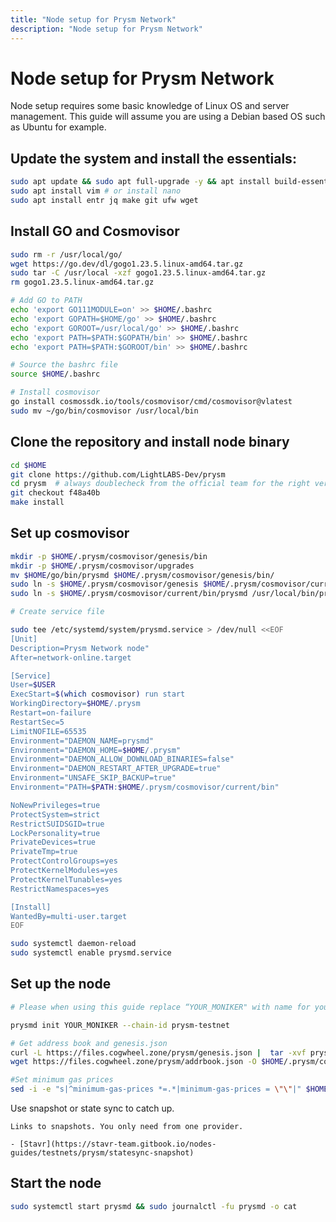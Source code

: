 ```yaml
---
title: "Node setup for Prysm Network"
description: "Node setup for Prysm Network"
---
```


# Node setup for Prysm Network

Node setup requires some basic knowledge of Linux OS and server management. This guide will assume
you are using a Debian based OS such as Ubuntu for example.

## Update the system and install the essentials:

```bash
sudo apt update && sudo apt full-upgrade -y && apt install build-essential 
sudo apt install vim # or install nano
sudo apt install entr jq make git ufw wget 
```

## Install GO and Cosmovisor

```bash
sudo rm -r /usr/local/go/
wget https://go.dev/dl/gogo1.23.5.linux-amd64.tar.gz
sudo tar -C /usr/local -xzf gogo1.23.5.linux-amd64.tar.gz
rm gogo1.23.5.linux-amd64.tar.gz

# Add GO to PATH
echo 'export GO111MODULE=on' >> $HOME/.bashrc
echo 'export GOPATH=$HOME/go' >> $HOME/.bashrc
echo 'export GOROOT=/usr/local/go' >> $HOME/.bashrc
echo 'export PATH=$PATH:$GOPATH/bin' >> $HOME/.bashrc
echo 'export PATH=$PATH:$GOROOT/bin' >> $HOME/.bashrc

# Source the bashrc file
source $HOME/.bashrc

# Install cosmovisor
go install cosmossdk.io/tools/cosmovisor/cmd/cosmovisor@vlatest
sudo mv ~/go/bin/cosmovisor /usr/local/bin
```

## Clone the repository and install node binary

```bash
cd $HOME 
git clone https://github.com/LightLABS-Dev/prysm
cd prysm  # always doublecheck from the official team for the right version
git checkout f48a40b
make install
```

## Set up cosmovisor

```bash 
mkdir -p $HOME/.prysm/cosmovisor/genesis/bin
mkdir -p $HOME/.prysm/cosmovisor/upgrades
mv $HOME/go/bin/prysmd $HOME/.prysm/cosmovisor/genesis/bin/
sudo ln -s $HOME/.prysm/cosmovisor/genesis $HOME/.prysm/cosmovisor/current -f
sudo ln -s $HOME/.prysm/cosmovisor/current/bin/prysmd /usr/local/bin/prysmd -f

# Create service file

sudo tee /etc/systemd/system/prysmd.service > /dev/null <<EOF
[Unit]
Description=Prysm Network node"
After=network-online.target

[Service]
User=$USER
ExecStart=$(which cosmovisor) run start
WorkingDirectory=$HOME/.prysm
Restart=on-failure 
RestartSec=5
LimitNOFILE=65535
Environment="DAEMON_NAME=prysmd"
Environment="DAEMON_HOME=$HOME/.prysm"
Environment="DAEMON_ALLOW_DOWNLOAD_BINARIES=false"
Environment="DAEMON_RESTART_AFTER_UPGRADE=true"
Environment="UNSAFE_SKIP_BACKUP=true"
Environment="PATH=$PATH:$HOME/.prysm/cosmovisor/current/bin"

NoNewPrivileges=true
ProtectSystem=strict
RestrictSUIDSGID=true
LockPersonality=true
PrivateDevices=true
PrivateTmp=true
ProtectControlGroups=yes
ProtectKernelModules=yes
ProtectKernelTunables=yes
RestrictNamespaces=yes

[Install]
WantedBy=multi-user.target
EOF

sudo systemctl daemon-reload
sudo systemctl enable prysmd.service
```

## Set up the node 

```bash
# Please when using this guide replace “YOUR_MONIKER" with name for your node.

prysmd init YOUR_MONIKER --chain-id prysm-testnet

# Get address book and genesis.json
curl -L https://files.cogwheel.zone/prysm/genesis.json |  tar -xvf prysm_genesis.tar.xz -C $HOME/.prysm/config/genesis.json
wget https://files.cogwheel.zone/prysm/addrbook.json -O $HOME/.prysm/config/addrbook.json

#Set minimum gas prices
sed -i -e "s|^minimum-gas-prices *=.*|minimum-gas-prices = \"\"|" $HOME/.prysm/config/app.toml
```

Use snapshot or state sync to catch up.
``` 
Links to snapshots. You only need from one provider.

- [Stavr](https://stavr-team.gitbook.io/nodes-guides/testnets/prysm/statesync-snapshot)
```

## Start the node

```bash
sudo systemctl start prysmd && sudo journalctl -fu prysmd -o cat
```